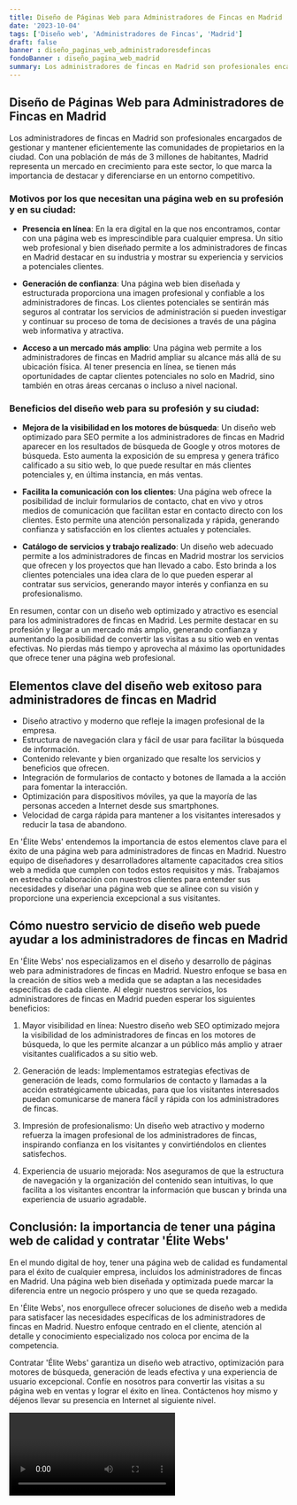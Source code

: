 ```yaml
---
title: Diseño de Páginas Web para Administradores de Fincas en Madrid
date: '2023-10-04'
tags: ['Diseño web', 'Administradores de Fincas', 'Madrid']
draft: false
banner : diseño_paginas_web_administradoresdefincas
fondoBanner : diseño_pagina_web_madrid
summary: Los administradores de fincas en Madrid son profesionales encargados de gestionar y mantener eficientemente las comunidades de propietarios en la ciudad. Con una población de más de 3 millones de habitantes, Madrid representa un mercado en crecimiento para este sector, lo que marca la importancia de destacar y diferenciarse en un entorno competitivo.
---
```


## Diseño de Páginas Web para Administradores de Fincas en Madrid

Los administradores de fincas en Madrid son profesionales encargados de gestionar y mantener eficientemente las comunidades de propietarios en la ciudad. Con una población de más de 3 millones de habitantes, Madrid representa un mercado en crecimiento para este sector, lo que marca la importancia de destacar y diferenciarse en un entorno competitivo.

### Motivos por los que necesitan una página web en su profesión y en su ciudad:

- **Presencia en línea**: En la era digital en la que nos encontramos, contar con una página web es imprescindible para cualquier empresa. Un sitio web profesional y bien diseñado permite a los administradores de fincas en Madrid destacar en su industria y mostrar su experiencia y servicios a potenciales clientes.

- **Generación de confianza**: Una página web bien diseñada y estructurada proporciona una imagen profesional y confiable a los administradores de fincas. Los clientes potenciales se sentirán más seguros al contratar los servicios de administración si pueden investigar y continuar su proceso de toma de decisiones a través de una página web informativa y atractiva.

- **Acceso a un mercado más amplio**: Una página web permite a los administradores de fincas en Madrid ampliar su alcance más allá de su ubicación física. Al tener presencia en línea, se tienen más oportunidades de captar clientes potenciales no solo en Madrid, sino también en otras áreas cercanas o incluso a nivel nacional.

### Beneficios del diseño web para su profesión y su ciudad:

- **Mejora de la visibilidad en los motores de búsqueda**: Un diseño web optimizado para SEO permite a los administradores de fincas en Madrid aparecer en los resultados de búsqueda de Google y otros motores de búsqueda. Esto aumenta la exposición de su empresa y genera tráfico calificado a su sitio web, lo que puede resultar en más clientes potenciales y, en última instancia, en más ventas.

- **Facilita la comunicación con los clientes**: Una página web ofrece la posibilidad de incluir formularios de contacto, chat en vivo y otros medios de comunicación que facilitan estar en contacto directo con los clientes. Esto permite una atención personalizada y rápida, generando confianza y satisfacción en los clientes actuales y potenciales.

- **Catálogo de servicios y trabajo realizado**: Un diseño web adecuado permite a los administradores de fincas en Madrid mostrar los servicios que ofrecen y los proyectos que han llevado a cabo. Esto brinda a los clientes potenciales una idea clara de lo que pueden esperar al contratar sus servicios, generando mayor interés y confianza en su profesionalismo.

En resumen, contar con un diseño web optimizado y atractivo es esencial para los administradores de fincas en Madrid. Les permite destacar en su profesión y llegar a un mercado más amplio, generando confianza y aumentando la posibilidad de convertir las visitas a su sitio web en ventas efectivas. No pierdas más tiempo y aprovecha al máximo las oportunidades que ofrece tener una página web profesional.

<GifSeo />

<Cta />

## Elementos clave del diseño web exitoso para administradores de fincas en Madrid

- Diseño atractivo y moderno que refleje la imagen profesional de la empresa.
- Estructura de navegación clara y fácil de usar para facilitar la búsqueda de información.
- Contenido relevante y bien organizado que resalte los servicios y beneficios que ofrecen.
- Integración de formularios de contacto y botones de llamada a la acción para fomentar la interacción.
- Optimización para dispositivos móviles, ya que la mayoría de las personas acceden a Internet desde sus smartphones.
- Velocidad de carga rápida para mantener a los visitantes interesados y reducir la tasa de abandono.

En 'Élite Webs' entendemos la importancia de estos elementos clave para el éxito de una página web para administradores de fincas en Madrid. Nuestro equipo de diseñadores y desarrolladores altamente capacitados crea sitios web a medida que cumplen con todos estos requisitos y más. Trabajamos en estrecha colaboración con nuestros clientes para entender sus necesidades y diseñar una página web que se alinee con su visión y proporcione una experiencia excepcional a sus visitantes.

## Cómo nuestro servicio de diseño web puede ayudar a los administradores de fincas en Madrid

En 'Élite Webs' nos especializamos en el diseño y desarrollo de páginas web para administradores de fincas en Madrid. Nuestro enfoque se basa en la creación de sitios web a medida que se adaptan a las necesidades específicas de cada cliente. Al elegir nuestros servicios, los administradores de fincas en Madrid pueden esperar los siguientes beneficios:

1. Mayor visibilidad en línea: Nuestro diseño web SEO optimizado mejora la visibilidad de los administradores de fincas en los motores de búsqueda, lo que les permite alcanzar a un público más amplio y atraer visitantes cualificados a su sitio web.

2. Generación de leads: Implementamos estrategias efectivas de generación de leads, como formularios de contacto y llamadas a la acción estratégicamente ubicadas, para que los visitantes interesados ​​puedan comunicarse de manera fácil y rápida con los administradores de fincas.

3. Impresión de profesionalismo: Un diseño web atractivo y moderno refuerza la imagen profesional de los administradores de fincas, inspirando confianza en los visitantes y convirtiéndolos en clientes satisfechos.

4. Experiencia de usuario mejorada: Nos aseguramos de que la estructura de navegación y la organización del contenido sean intuitivas, lo que facilita a los visitantes encontrar la información que buscan y brinda una experiencia de usuario agradable.

## Conclusión: la importancia de tener una página web de calidad y contratar 'Élite Webs'

En el mundo digital de hoy, tener una página web de calidad es fundamental para el éxito de cualquier empresa, incluidos los administradores de fincas en Madrid. Una página web bien diseñada y optimizada puede marcar la diferencia entre un negocio próspero y uno que se queda rezagado.

En 'Élite Webs', nos enorgullece ofrecer soluciones de diseño web a medida para satisfacer las necesidades específicas de los administradores de fincas en Madrid. Nuestro enfoque centrado en el cliente, atención al detalle y conocimiento especializado nos coloca por encima de la competencia.

Contratar 'Élite Webs' garantiza un diseño web atractivo, optimización para motores de búsqueda, generación de leads efectiva y una experiencia de usuario excepcional. Confíe en nosotros para convertir las visitas a su página web en ventas y lograr el éxito en línea. Contáctenos hoy mismo y déjenos llevar su presencia en Internet al siguiente nivel.

<Video />

<CtaBot job='Administradores de Fincas' city='Madrid'/>

<Gmaps query='Madrid+españa+maps' />